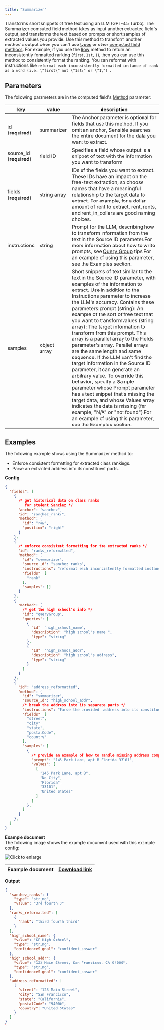 ```yaml
---
title: "Summarizer"
---
```


Transforms short snippets of free text using an LLM (GPT-3.5 Turbo). The Summarizer computed field method takes as input another extracted field's output, and transforms the text based on prompts or short samples of extracted values you provide. Use this method to transform another method's output when you can't use [types](/senseml-reference/field-query-object/types) or other [computed field methods](/senseml-reference/computed-field-methods/index-computed-field-methods). For example, if you use the [Row](/senseml-reference/methods/row) method to return an inconsistently formatted ranking (`first`, `1st`, `1`), then you can use this method to consistently format the ranking. You can reformat with instructions like `reformat each inconsistently formatted instance of rank as a word (i.e. \"first\" not \"1st\" or \"1\") `. 

## Parameters

The following parameters are in the computed field's [Method](/senseml-reference/computed-field-methods/index-computed-field-methods#parameters) parameter: 

| key                       | value        | description                                                                                                                                                                                                                                                                                                                                                                                                                                                                                                                                                                                                                                                                                                                                                                                                                                                                                                            |
| ------------------------- | ------------ | ---------------------------------------------------------------------------------------------------------------------------------------------------------------------------------------------------------------------------------------------------------------------------------------------------------------------------------------------------------------------------------------------------------------------------------------------------------------------------------------------------------------------------------------------------------------------------------------------------------------------------------------------------------------------------------------------------------------------------------------------------------------------------------------------------------------------------------------------------------------------------------------------------------------------- |
| id (**required**)         | summarizer   | The Anchor parameter is optional for fields that use this method. If you omit an anchor, Sensible searches the entire document for the data you want to extract.                                                                                                                                                                                                                                                                                                                                                                                                                                                                                                                                                                                                                                                                                                                                                       |
| source\_id (**required**) | field ID     | Specifies a field whose output is a snippet of text with the information you want to transform.                                                                                                                                                                                                                                                                                                                                                                                                                                                                                                                                                                                                                                                                                                                                                                                                                        |
| fields (**required**)     | string array | IDs of the fields you want to extract. These IDs have an impact on the free-text extraction, so choose names that have a meaningful relationship to the target data to extract. For example, for a dollar amount of rent to extract, rent, rents, and rent\_in\_dollars are good naming choices.                                                                                                                                                                                                                                                                                                                                                                                                                                                                                                                                                                                                                       |
| instructions              | string       | Prompt for the LLM, describing how to transform information from the text in the Source ID parameter.For more information about how to write prompts, see [Query Group](/llm-based-extractions/prompt-tips/query-group-tips) tips.For an example of using this parameter, see the Examples section.                                                                                                                                                                                                                                                                                                                                                                                                                                                                                                                                                                                                                                                 |
| samples                   | object array | Short snippets of text similar to the text in the Source ID parameter, with examples of the information to extract. Use in addition to the Instructions parameter to increase the LLM's accuracy. Contains these parameters:prompt (string): An example of the sort of free text that you want to transformvalues (string array): The target information to transform from this prompt. This array is a parallel array to the Fields parameter's array. Parallel arrays are the same length and same sequence. If the LLM can't find the target information in the Source ID parameter, it can generate an arbitrary value. To override this behavior, specify a Sample parameter whose Prompt parameter has a text snippet that's missing the target data, and whose Values array indicates the data is missing (for example, "N/A" or "not found").For an example of using this parameter, see the Examples section. |

## Examples

The following example shows using the Summarizer method to:

* Enforce consistent formatting for extracted class rankings.
* Parse an extracted address into its constituent parts.

**Config**

```JSON JSON 
{
  "fields": [
    {
      /* get historical data on class ranks
         for student Sanchez */
      "anchor": "sanchez",
      "id": "sanchez_ranks",
      "method": {
        "id": "row",
        "position": "right"
      }
    },
    {
      /* enforce consistent formatting for the extracted ranks */
      "id": "ranks_reformatted",
      "method": {
        "id": "summarizer",
        "source_id": "sanchez_ranks",
        "instructions": "reformat each inconsistently formatted instance of rank as a word (i.e. \"first\" not \"1st\" or \"1\") then return the ranks",
        "fields": [
          "rank"
        ],
        "samples": []
      }
    },
    {
      "method": {
        /* get the high school's info */
        "id": "queryGroup",
        "queries": [
          {
            "id": "high_school_name",
            "description": "high school's name ",
            "type": "string"
          },
          {
            "id": "high_school_addr",
            "description": "high school's address",
            "type": "string"
          }
        ]
      }
    },
    {
      "id": "address_reformatted",
      "method": {
        "id": "summarizer",
        "source_id": "high_school_addr",
        /* break the address into its separate parts */
        "instructions": "Parse the provided  address into its constituent parts: street, city, state, postal code, and country. Convert state abbreviations to full state names, and infer the country if not explicitly provided.",
        "fields": [
          "street",
          "city",
          "state",
          "postalCode",
          "country"
        ],
        "samples": [
          {
            /* provide an example of how to handle missing address components */
            "prompt": "145 Park Lane, apt B Florida 33101",
            "values": [
              [
                "145 Park Lane, apt B",
                "No City",
                "Florida",
                "33101",
                "United States"
              ]
            ]
          },
        ]
      }
    },
  ]
}
```
**Example document**  
The following image shows the example document used with this example config:

![Click to enlarge](/images/summarizer_1.png)

| Example document | [Download link](https://raw.githubusercontent.com/sensible-hq/sensible-docs/main/readme-sync/assets/v0/pdfs/summarizer%5F1.pdf) |
| ---------------- | ------------------------------------------------------------------------------------------------------------------------------- |

**Output**

```JSON JSON 
{
  "sanchez_ranks": {
    "type": "string",
    "value": "3rd fourth 3"
  },
  "ranks_reformatted": [
    {
      "rank": "third fourth third"
    }
  ],
  "high_school_name": {
    "value": "SF High School",
    "type": "string",
    "confidenceSignal": "confident_answer"
  },
  "high_school_addr": {
    "value": "123 Main Street, San Francisco, CA 94000",
    "type": "string",
    "confidenceSignal": "confident_answer"
  },
  "address_reformatted": [
    {
      "street": "123 Main Street",
      "city": "San Francisco",
      "state": "California",
      "postalCode": "94000",
      "country": "United States"
    }
  ]
}
`